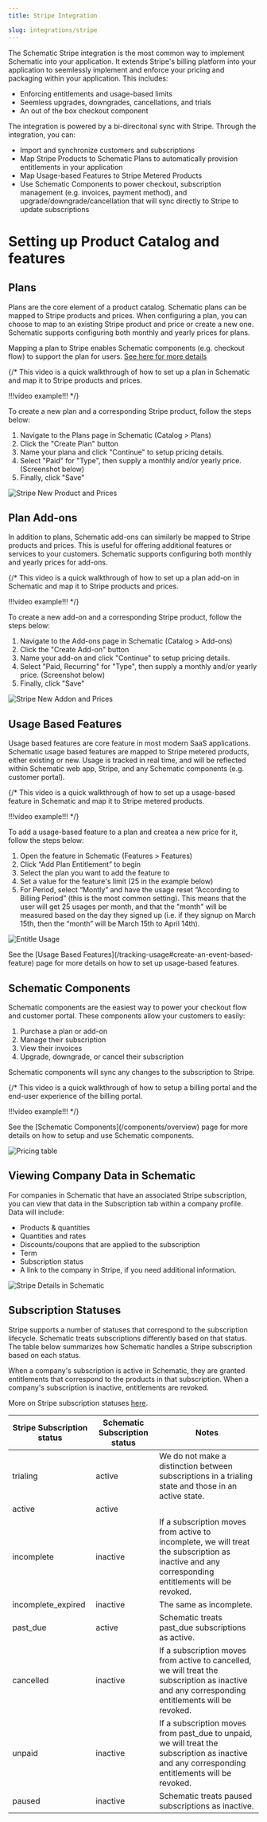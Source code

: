 ```yaml
---
title: Stripe Integration

slug: integrations/stripe
---
```


The Schematic Stripe integration is the most common way to implement Schematic into your application. It extends Stripe's billing platform into your application to seemlessly implement and enforce your pricing and packaging within your application. This includes: 

- Enforcing entitlements and usage-based limits
- Seemless upgrades, downgrades, cancellations, and trials
- An out of the box checkout component

The integration is powered by a bi-direcitonal sync with Stripe. Through the integration, you can:

- Import and synchronize customers and subscriptions 
- Map Stripe Products to Schematic Plans to automatically provision entitlements in your application
- Map Usage-based Features to Stripe Metered Products
- Use Schematic Components to power checkout, subscription management (e.g. invoices, payment method), and upgrade/downgrade/cancellation that will sync directly to Stripe to update subscriptions

# Setting up Product Catalog and features

## Plans

Plans are the core element of a product catalog. Schematic plans can be mapped to Stripe products and prices. When configuring a plan, you can choose to map to an existing Stripe product and price or create a new one. Schematic supports configuring both monthly and yearly prices for plans.

Mapping a plan to Stripe enables Schematic components (e.g. checkout flow) to support the plan for users. [See here for more details](#schematic-components)

{/* This video is a quick walkthrough of how to set up a plan in Schematic and map it to Stripe products and prices.

!!!video example!!! */}

To create a new plan and a corresponding Stripe product, follow the steps below:
1. Navigate to the Plans page in Schematic (Catalog > Plans)
2. Click the "Create Plan" button
3. Name your plana and click "Continue" to setup pricing details.
4. Select "Paid" for "Type", then supply a monthly and/or yearly price. (Screenshot below)
5. Finally, click "Save"

![Stripe New Product and Prices](../../assets/images/stripe/stripe-new-product-prices.png)

## Plan Add-ons

In addition to plans, Schematic add-ons can similarly be mapped to Stripe products and prices. This is useful for offering additional features or services to your customers. Schematic supports configuring both monthly and yearly prices for add-ons.

{/* This video is a quick walkthrough of how to set up a plan add-on in Schematic and map it to Stripe products and prices.

!!!video example!!! */}

To create a new add-on and a corresponding Stripe product, follow the steps below:
1. Navigate to the Add-ons page in Schematic (Catalog > Add-ons)
2. Click the "Create Add-on" button
3. Name your add-on and click "Continue" to setup pricing details.
4. Select "Paid, Recurring" for "Type", then supply a monthly and/or yearly price. (Screenshot below)
5. Finally, click "Save"

![Stripe New Addon and Prices](../../assets/images/stripe/stripe-new-addon.png)

## Usage Based Features

Usage based features are core feature in most modern SaaS applications. Schematic usage based features are mapped to Stripe metered products, either existing or new. Usage is tracked in real time, and will be reflected within Schematic web app, Stripe, and any Schematic components (e.g. customer portal). 

{/* This video is a quick walkthrough of how to set up a usage-based feature in Schematic and map it to Stripe metered products.

!!!video example!!! */}

To add a usage-based feature to a plan and createa a new price for it, follow the steps below:
1. Open the feature in Schematic (Features > Features)
2. Click “Add Plan Entitlement” to begin
3. Select the plan you want to add the feature to
4. Set a value for the feature's limit (25 in the example below)
5. For Period, select “Montly” and have the usage reset “According to Billing Period” (this is the most common setting). This means that the user will get 25 usages per month, and that the "month" will be measured based on the day they signed up (i.e. if they signup on March 15th, then the “month” will be March 15th to April 14th).

![Entitle Usage](../../assets/images/quickstart/quickstart-tracking-usage-4.png)

<Info>
See the [Usage Based Features](/tracking-usage#create-an-event-based-feature) page for more details on how to set up usage-based features.
</Info>

## Schematic Components

Schematic components are the easiest way to power your checkout flow and customer portal. These components allow your customers to easily:

1. Purchase a plan or add-on
2. Manage their subscription
3. View their invoices
5. Upgrade, downgrade, or cancel their subscription

Schematic components will sync any changes to the subscription to Stripe.

{/* This video is a quick walkthrough of how to setup a billing portal and the end-user experience of the billing portal.

!!!video example!!! */}

<Info>
See the [Schematic Components](/components/overview) page for more details on how to setup and use Schematic components.
</Info>

![Pricing table](../../assets/images/components/components-pricing-table.png)

## Viewing Company Data in Schematic

For companies in Schematic that have an associated Stripe subscription, you can view that data in the Subscription tab within a company profile. Data will include:

- Products & quantities
- Quantities and rates
- Discounts/coupons that are applied to the subscription
- Term
- Subscription status
- A link to the company in Stripe, if you need additional information.


![Stripe Details in Schematic](../../assets/images/stripe/stripe-subscription-view-2.png)

## Subscription Statuses

Stripe supports a number of statuses that correspond to the subscription lifecycle. Schematic treats subscriptions differently based on that status. The table below summarizes how Schematic handles a Stripe subscription based on each status.

When a company's subscription is active in Schematic, they are granted entitlements that correspond to the products in that subscription. When a company's subscription is inactive, entitlements are revoked.

More on Stripe subscription statuses [here](https://docs.stripe.com/billing/subscriptions/overview#subscription-statuses).

| **Stripe Subscription status** | **Schematic Subscription status** | **Notes** |
| --- | --- | --- |
| trialing | active | We do not make a distinction between subscriptions in a trialing state and those in an active state. |
| active | active |  |
| incomplete | inactive | If a subscription moves from active to incomplete, we will treat the subscription as inactive and any corresponding entitlements will be revoked. |
| incomplete_expired | inactive | The same as incomplete. |
| past_due | active | Schematic treats past_due subscriptions as active. |
| cancelled | inactive | If a subscription moves from active to cancelled, we will treat the subscription as inactive and any corresponding entitlements will be revoked. |
| unpaid | inactive | If a subscription moves from past_due to unpaid, we will treat the subscription as inactive and any corresponding entitlements will be revoked. |
| paused | inactive | Schematic treats paused subscriptions as inactive. |
